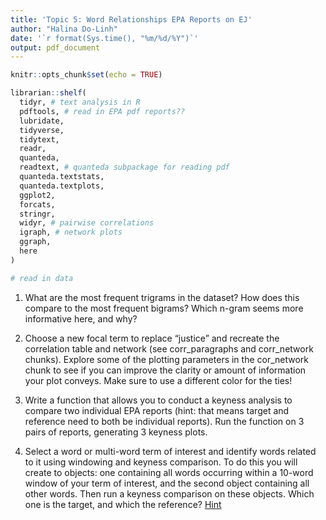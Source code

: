 ```yaml
---
title: 'Topic 5: Word Relationships EPA Reports on EJ'
author: "Halina Do-Linh"
date: '`r format(Sys.time(), "%m/%d/%Y")`'
output: pdf_document
---
```


```r
knitr::opts_chunk$set(echo = TRUE)

librarian::shelf(
  tidyr, # text analysis in R
  pdftools, # read in EPA pdf reports??
  lubridate,
  tidyverse,
  tidytext,
  readr,
  quanteda,
  readtext, # quanteda subpackage for reading pdf
  quanteda.textstats,
  quanteda.textplots,
  ggplot2,
  forcats,
  stringr,
  widyr, # pairwise correlations
  igraph, # network plots
  ggraph,
  here
)

# read in data
```

1.  What are the most frequent trigrams in the dataset? How does this compare to the most frequent bigrams? Which n-gram seems more informative here, and why?

2.  Choose a new focal term to replace "justice" and recreate the correlation table and network (see corr_paragraphs and corr_network chunks). Explore some of the plotting parameters in the cor_network chunk to see if you can improve the clarity or amount of information your plot conveys. Make sure to use a different color for the ties!

3.  Write a function that allows you to conduct a keyness analysis to compare two individual EPA reports (hint: that means target and reference need to both be individual reports). Run the function on 3 pairs of reports, generating 3 keyness plots.

4.  Select a word or multi-word term of interest and identify words related to it using windowing and keyness comparison. To do this you will create to objects: one containing all words occurring within a 10-word window of your term of interest, and the second object containing all other words. Then run a keyness comparison on these objects. Which one is the target, and which the reference? [Hint](https://tutorials.quanteda.io/advanced-operations/target-word-collocations/) 